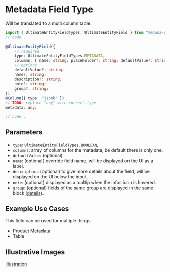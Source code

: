# Metadata Field Type

Will be translated to a multi column table.

```ts
import { UltimateEntityFieldTypes, UltimateEntityField } from "medusa-plugin-ultimate/dist/index";
// code..

@UltimateEntityField({
    // required
    type: UltimateEntityFieldTypes.METADATA,
    columns: { name: string; placeholder?: string; defaultValue?: string }[];
    // options
    defaultValue?: string;
    name?: string;
    description?: string;
    note?: string;
    group?: string;
})
@Column({ type: "jsonb" })
// TODO: replace "any" with correct type
metadata: any;

// code..
```

## Parameters

- `type`: `UltimateEntityFieldTypes.BOOLEAN`,
- `columns`: array of columns for the matadata, be default there is only one.
- `defaultValue`: (optional)
- `name`: (optional) override field name, will be displayed on the UI as a label.
- `description`: (optional) to give more details about the field, will be displayed on the UI below the input.
- `note`: (optional) displayed as a tooltip when the infos icon is hovered.
- `group`: (optional) fields of the same group are displayed in the same block [(details)](/advanced/grouping).

## Example Use Cases

This field can be used for multiple things

- Product Metadata
- Table

## Illustrative Images

[Illustration](/ultimate-entity-field-type-illustration.png.png)
